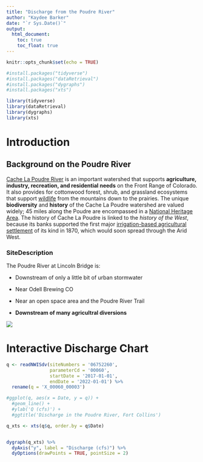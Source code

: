 ```yaml
---
title: "Discharge from the Poudre River"
author: "Kaydee Barker"
date: "`r Sys.Date()`"
output:
  html_document:
    toc: true
    toc_float: true
---
```


```r
knitr::opts_chunk$set(echo = TRUE)

#install.packages("tidyverse")
#install.packages("dataRetrieval")
#install.packages("dygraphs")
#install.packages("xts")

library(tidyverse)
library(dataRetrieval)
library(dygraphs)
library(xts)
```


# Introduction

## Background on the Poudre River

[Cache La Poudre River](https://edits.nationalmap.gov/apps/gaz-domestic/public/summary/205018) is an important watershed that supports **agriculture, industry, recreation, and residential needs** on the Front Range of Colorado. It also provides for cottonwood forest, shrub, and grassland ecosystems that support [wildlife](http://poudretrail.org/habitat-wildlife/#fish) from the mountains down to the prairies. The unique **biodiversity** and **history** of the Cache La Poudre watershed are valued widely; 45 miles along the Poudre are encompassed in a [National Heritage Area](https://www.nps.gov/places/cache-la-poudre-river-national-heritage-area.htm).
The history of Cache La Poudre is linked to the *history of the West*, because its banks supported the first major [irrigation-based agricultural settlement](https://www-jstor-org.ezproxy2.library.colostate.edu/stable/pdf/1821074.pdf) of its kind in 1870, which would soon spread through the Arid West.


### SiteDescription

The Poudre River at Lincoln Bridge is:

  - Downstream of only a little bit of urban stormwater

  - Near Odell Brewing CO
  
  - Near an open space area and the Poudre River Trail
  
  - **Downstream of many agricultral diversions**
  
![](https://waterdata.usgs.gov/nwisweb/local/state/co/text/pics/06752260big.jpg)

# Interactive Discharge Chart

```r

q <- readNWISdv(siteNumbers = '06752260',
                parameterCd = '00060',
                startDate = '2017-01-01',
                endDate = '2022-01-01') %>%
  rename(q = 'X_00060_00003')


```

```r

#ggplot(q, aes(x = Date, y = q)) + 
  #geom_line() + 
  #ylab('Q (cfs)') + 
  #ggtitle('Discharge in the Poudre River, Fort Collins')

```


```r

q_xts <- xts(q$q, order.by = q$Date)


dygraph(q_xts) %>%
  dyAxis("y", label = "Discharge (cfs)") %>%
  dyOptions(drawPoints = TRUE, pointSize = 2)

```